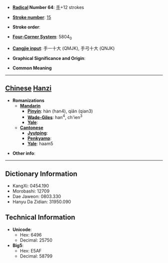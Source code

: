 * '''[[Wiktionary:Chinese radical index| Radical]] Number 64''': [[Wiktionary:Chinese radical index 手|手]]+12 strokes

* '''[[Wiktionary:Chinese total strokes index|Stroke number]]''': [[Wiktionary:Chinese total strokes index 15|15]]

* '''Stroke order''': 

* '''[[Wiktionary:Chinese four corner index|Four-Corner System]]''': 5804<sub>0</sub>

* '''[[Wiktionary:Chinese Cangjie index|Cangjie input]]''': 手一十大 (QMJK), 手弓十大 (QNJK)

* '''Graphical Significance and Origin''': 

* '''Common Meaning'''

----

== [[Chinese]] [[Hanzi]] ==

* '''Romanizations'''
** '''[[Mandarin]]'''
*** '''[[Pinyin]]''': hàn (han4), qiǎn (qian3)
*** '''[[Wade-Giles]]''': han<sup>4</sup>, ch'ien<sup>3</sup>
*** '''[[Yale]]''': 
** '''[[Cantonese]]'''
*** '''[[Jyutping]]''':
*** '''[[Penkyamp]]''': 
*** '''[[Yale]]''': haam5

* '''Other info''': 

----

== Dictionary Information ==

* KangXi: 0454.190
* Morobashi: 12709
* Dae Jaweon: 0803.330
* Hanyu Da Zidian: 31950.090

== Technical Information ==

* '''Unicode''':
** Hex: 6496
** Decimal: 25750
* '''Big5''':
** Hex: E5AF
** Decimal: 58799